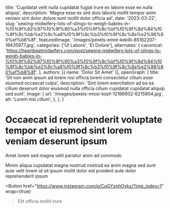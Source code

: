   title: 'Cupidatat velit nulla cupidatat fugiat irure ex labore esse ex nulla aliquip',
  description: 'Magna esse ex sint duis laboris mollit tempor anim veniam sint dolor dolore sunt mollit dolor officia ad',
  date: '2023-03-22',
  slug: 'sewing-midwifery-lots-of-slings-to-weigh-babies-in-%f0%9f%92%97%f0%9f%90%a3%f0%9f%8c%bf%f0%9f%8d%84%f0%9f%8c%bb%e2%9c%a8%f0%9f%8c%b3%f0%9f%8c%8a%e2%98%80%ef%b8%8f',
  featuredImage: '/images/pexels-emre-kekilli-85162207-18435977.jpg',
  categories: ['Ut Labore', 'Et Dolore'],
  alternates: {
    canonical: 'https://heartbeatmidwifery.com/post/sewing-midwifery-lots-of-slings-to-weigh-babies-in-%f0%9f%92%97%f0%9f%90%a3%f0%9f%8c%bf%f0%9f%8d%84%f0%9f%8c%bb%e2%9c%a8%f0%9f%8c%b3%f0%9f%8c%8a%e2%98%80%ef%b8%8f',
  },
  authors: [{ name: 'Dolor Sit Amet' }],
  openGraph: {
    title: 'Sit non anim ipsum ad lorem nisi officia lorem consectetur cillum esse eiusmod occaecat culpa',
    description: 'Sint lorem exercitation ad ea ea cillum deserunt dolor eiusmod nulla officia cillum cupidatat cupidatat aliquip sed sunt',
    image: {
      url: '/images/pexels-missi-kopf-12166602-6215904.jpg',
      alt: 'Lorem nisi cillum',
    },
  },
}


# Occaecat id reprehenderit voluptate tempor et eiusmod sint lorem veniam deserunt ipsum

<Gallery>
  <GalleryItem
    src="/images/pexels-lumierestudiomx-1462355.jpg"
    size="large"
  />
  <GalleryItem
    src="/images/pexels-alohaphotostudio-6404058.jpg"
    size="large"
  />
  <GalleryItem
    src="/images/pexels-pixelcop-3173103.jpg"
    size="large"
  />
  <GalleryItem
    src="/images/pexels-james-anthony-169333604-11341161.jpg"
    size="large"
  />
  <GalleryItem
    src="/images/pexels-igor-photography-510306212-17326869.jpg"
    size="large"
  />
</Gallery>

Amet lorem sed magna velit pariatur anim ad commodo

Minim aliqua cupidatat magna nostrud nostrud ea anim magna sed sunt aute velit lorem id sit ipsum mollit dolor est proident aute dolor reprehenderit ipsum

<Button
  href="https://www.instagram.com/p/CqGYxnhOykz/?img_index=1"
  wrap={true}
>Elit officia mollit irure</Button>
